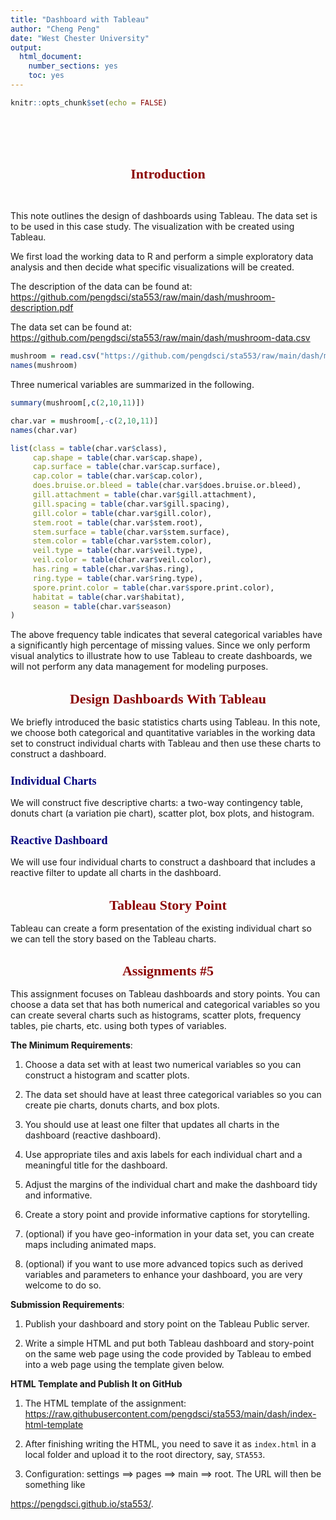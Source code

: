 ```yaml
---
title: "Dashboard with Tableau"
author: "Cheng Peng"
date: "West Chester University"
output: 
  html_document: 
    number_sections: yes
    toc: yes
---
```


<style type="text/css">
div#TOC li {
    list-style:none;
    background-image:none;
    background-repeat:none;
    background-position:0;
}
h1.title {
  font-size: 24px;
  color: DarkRed;
  text-align: center;
}
h4.author { 
  /* Header 4 - and the author and data headers use this too  */
  font-size: 18px;
  font-family: "Times New Roman", Times, serif;
  color: DarkRed;
  text-align: center;
}
h4.date { 
  /* Header 4 - and the author and data headers use this too  */
  font-size: 18px;
  font-family: "Times New Roman", Times, serif;
  color: DarkBlue;
  text-align: center;
}
h1 { 
    /* Header 3 - and the author and data headers use this too  */
    font-size: 22px;
    font-family: "Times New Roman", Times, serif;
    color: darkred;
    text-align: center;
}
h2 { 
    /* Header 3 - and the author and data headers use this too  */
    font-size: 18px;
    font-family: "Times New Roman", Times, serif;
    color: navy;
    text-align: left;
}
h3 { 
    /* Header 3 - and the author and data headers use this too  */
    font-size: 15px;
    font-family: "Times New Roman", Times, serif;
    color: darkred;
    font-face: bold;
    text-align: left;
}
h4 { 
    /* Header 4 - and the author and data headers use this too  */
    font-size: 18px;
    font-family: "Times New Roman", Times, serif;
    color: darkred;
    text-align: left;
}
   /* center maps using chunk option: fig.align='center' */
.html-widget {
    margin: auto;
}
</style>

```r
knitr::opts_chunk$set(echo = FALSE)
```

\

\

# Introduction

\

This note outlines the design of dashboards using Tableau. The data set is to be used in this case study. The visualization with be created using Tableau. 

We first load the working data to R and perform a simple exploratory data analysis and then decide what specific visualizations will be created.

The description of the data can be found at: <https://github.com/pengdsci/sta553/raw/main/dash/mushroom-description.pdf>

The data set can be found at: <https://github.com/pengdsci/sta553/raw/main/dash/mushroom-data.csv>

```r
mushroom = read.csv("https://github.com/pengdsci/sta553/raw/main/dash/mushroom-data.csv")
names(mushroom)
```

Three numerical variables are summarized in the following.

```r
summary(mushroom[,c(2,10,11)])
```
 
```r
char.var = mushroom[,-c(2,10,11)]
names(char.var)
```

```r
list(class = table(char.var$class),
     cap.shape = table(char.var$cap.shape),
     cap.surface = table(char.var$cap.surface),
     cap.color = table(char.var$cap.color),
     does.bruise.or.bleed = table(char.var$does.bruise.or.bleed),
     gill.attachment = table(char.var$gill.attachment),
     gill.spacing = table(char.var$gill.spacing),
     gill.color = table(char.var$gill.color),
     stem.root = table(char.var$stem.root),
     stem.surface = table(char.var$stem.surface),
     stem.color = table(char.var$stem.color),
     veil.type = table(char.var$veil.type),
     veil.color = table(char.var$veil.color),
     has.ring = table(char.var$has.ring),
     ring.type = table(char.var$ring.type),
     spore.print.color = table(char.var$spore.print.color),
     habitat = table(char.var$habitat),
     season = table(char.var$season)
)
```

The above frequency table indicates that several categorical variables have a significantly high percentage of missing values. Since we only perform visual analytics to illustrate how to use Tableau to create dashboards, we will not perform any data management for modeling purposes.


# Design Dashboards With Tableau

We briefly introduced the basic statistics charts using Tableau. In this note, we choose both categorical and quantitative variables in the working data set to construct individual charts with Tableau and then use these charts to construct a dashboard. 

## Individual Charts

We will construct five descriptive charts: a two-way contingency table, donuts chart (a variation pie chart), scatter plot, box plots, and histogram. 

## Reactive Dashboard

We will use four individual charts to construct a dashboard that includes a reactive filter to update all charts in the dashboard.


# Tableau Story Point

Tableau can create a form presentation of the existing individual chart so we can tell the story based on the Tableau charts.


# Assignments #5

This assignment focuses on Tableau dashboards and story points. You can choose a data set that has both numerical and categorical variables so you can create several charts such as histograms, scatter plots, frequency tables, pie charts, etc. using both types of variables. 

**The Minimum Requirements**:

1. Choose a data set with at least two numerical variables so you can construct a histogram and scatter plots.

2. The data set should have at least three categorical variables so you can create pie charts, donuts charts, and box plots.

3. You should use at least one filter that updates all charts in the dashboard (reactive dashboard).

4. Use appropriate tiles and axis labels for each individual chart and a meaningful title for the dashboard.

5. Adjust the margins of the individual chart and make the dashboard tidy and informative.

6. Create a story point and provide informative captions for storytelling.

7. (optional) if you have geo-information in your data set, you can create maps including animated maps.

8. (optional) if you want to use more advanced topics such as derived variables and parameters to enhance your dashboard, you are very welcome to do so.

**Submission Requirements**:

1. Publish your dashboard and story point on the Tableau Public server.

2. Write a simple HTML and put both Tableau dashboard and story-point on the same web page using the code provided by Tableau to embed into a web page using the template given below.



**HTML Template and Publish It on GitHub**

1. The HTML template of the assignment: <https://raw.githubusercontent.com/pengdsci/sta553/main/dash/index-html-template>

2. After finishing writing the HTML, you need to save it as `index.html` in a local folder and upload it to the root directory, say, `STA553 `.

3. Configuration: settings ==> pages ==> main ==> root. The URL will then be something like

<https://pengdsci.github.io/sta553/>.


